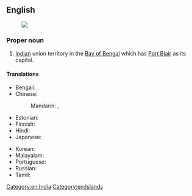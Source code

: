 ==English==
{{wikipedia}}
[[Image:Andaman and Nicobar Islands in India (disputed hatched).svg|thumb|]]

===Proper noun===
{{en-proper noun|head=Andaman and Nicobar [[island|Islands]]}}

# [[India]]n union territory in the [[Bay of Bengal]] which has [[Port Blair]] as its capital.

====Translations====
{{trans-top|Indian territory in the Bay of Bengal}}
* Bengali: {{t|bn|আন্দামান ও নিকোবর দ্বীপপুঞ্জ|sc=Beng}}
* Chinese:
*: Mandarin: {{t|cmn|安達曼-尼科巴群島|sc=Hani}}, {{t|cmn|安达曼-尼科巴群岛|tr=Āndāmàn-Níkēbā qúndǎo|sc=Hani}}
* Estonian: {{t|et|Andamanid ja Nicobarid|p}}
* Finnish: {{t|fi|Andamaanit ja Nikobaarit}}
* Hindi: {{t|hi|अंडमान और निकोबार द्वीपसमूह|p|tr=aṇḍamān aur nikōbār dvīpasmūh}}
* Japanese: {{t|ja|アンダマン・ニコバル諸島|tr=Andaman-Nikobaru shotō}}
{{trans-mid}}
* Korean: {{t|ko|안다만니코바르제도|tr=Andamannikobareujedo}}
* Malayalam: {{t|ml|ആന്തമാന്‍ നിക്കോബാര്‍ ദ്വീപുകള്‍|sc=Mlym}}
* Portuguese: {{t|pt|Ilhas de Andaman e Nicobar|f-p}}
* Russian: {{t|ru|Андама́нские и Никоба́рские острова́|m-p}}
* Tamil: {{t|ta|அந்தமான் நிக்கோபார் தீவுகள்}}
{{trans-bottom}}

[[Category:en:India]]
[[Category:en:Islands]]